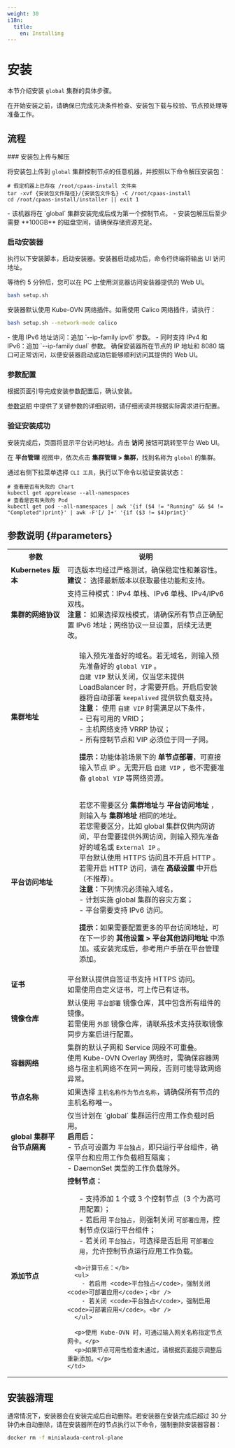 ```yaml
---
weight: 30
i18n:
  title:
    en: Installing
---
```


# 安装

本节介绍安装 `global` 集群的具体步骤。

在开始安装之前，请确保已完成先决条件检查、安装包下载与校验、节点预处理等准备工作。

## 流程

<Steps>
### 安装包上传与解压

将安装包上传到 `global` 集群控制节点的任意机器，并按照以下命令解压安装包：

```shell
# 假定机器上已存在 /root/cpaas-install 文件夹
tar -xvf {安装包文件路径}/{安装包文件名} -C /root/cpaas-install
cd /root/cpaas-install/installer || exit 1
```

<Directive type="info" title="INFO">
- 该机器将在 `global` 集群安装完成后成为第一个控制节点。
- 安装包解压后至少需要 **100GB** 的磁盘空间，请确保存储资源充足。
</Directive>

### 启动安装器

执行以下安装脚本，启动安装器。安装器启动成功后，命令行终端将输出 UI 访问地址。

等待约 5 分钟后，您可以在 PC 上使用浏览器访问安装器提供的 Web UI。

```bash
bash setup.sh
```

安装器默认使用 Kube-OVN 网络插件。如需使用 Calico 网络插件，请执行：

```bash
bash setup.sh --network-mode calico
```

<Directive type="note" title="其他参数">
- 使用 IPv6 地址访问：追加 `--ip-family ipv6` 参数。
- 同时支持 IPv4 和 IPv6：追加 `--ip-family dual` 参数。
</Directive>

<Directive type="warning" title="注意">
确保安装器所在节点的 IP 地址和 8080 端口可正常访问，以便安装器启动成功后能够顺利访问其提供的 Web UI。
</Directive>

### 参数配置

根据页面引导完成安装参数配置后，确认安装。

[参数说明](#parameters) 中提供了关键参数的详细说明，请仔细阅读并根据实际需求进行配置。

### 验证安装成功

安装完成后，页面将显示平台访问地址。点击 **访问** 按钮可跳转至平台 Web UI。

在 **平台管理** 视图中，依次点击 **集群管理 > 集群**，找到名称为 `global` 的集群。

通过右侧下拉菜单选择 `CLI 工具`，执行以下命令以验证安装状态：

```shell
# 查看是否有失败的 Chart
kubectl get apprelease --all-namespaces
# 查看是否有失败的 Pod
kubectl get pod --all-namespaces | awk '{if ($4 != "Running" && $4 != "Completed")print}' | awk -F'[/ ]+' '{if ($3 != $4)print}'
```
</Steps>

## 参数说明 \{#parameters}

<table>
  <tr>
    <th style={{ whiteSpace: 'nowrap' }}>参数</th>
    <th style={{ whiteSpace: 'nowrap' }}>说明</th>
  </tr>
  <tr>
    <td><b>Kubernetes 版本</b></td>
    <td>
      可选版本均经过严格测试，确保稳定性和兼容性。<br />
      <b>建议：</b> 选择最新版本以获取最佳功能和支持。
    </td>
  </tr>
  <tr>
    <td><b>集群的网络协议</b></td>
    <td>
      支持三种模式：IPv4 单栈、IPv6 单栈、IPv4/IPv6 双栈。<br />
      <b>注意：</b> 如果选择双栈模式，请确保所有节点正确配置 IPv6 地址；网络协议一旦设置，后续无法更改。
    </td>
  </tr>
  <tr>
    <td><b>集群地址</b></td>
    <td>
      <ul>
        输入预先准备好的域名。若无域名，则输入预先准备好的 <code>global VIP</code> 。<br />
        <code>自建 VIP</code> 默认关闭，仅当您未提供 LoadBalancer 时，才需要开启。开启后安装器将自动部署 <code>keepalived</code> 提供软负载支持。<br />
        <b>注意：</b> 使用 <code>自建 VIP</code> 时需满足以下条件，<br />
        - 已有可用的 VRID；<br />
        - 主机网络支持 VRRP 协议；<br />
        - 所有控制节点和 VIP 必须位于同一子网。<br />
      </ul>
      <ul>
        <b>提示：</b>功能体验场景下的 <b>单节点部署</b>，可直接输入节点 IP 。无需开启 <code>自建 VIP</code> ，也不需要准备 <code>global VIP</code> 等网络资源。
      </ul>
    </td>
  </tr>
  <tr>
    <td><b>平台访问地址</b></td>
    <td>
      <ul>
        若您不需要区分 <b>集群地址</b >与 <b>平台访问地址</b> ，则输入与 <b>集群地址</b> 相同的地址。<br />
        若您需要区分，比如 global 集群仅供内网访问，平台需要提供外网访问，则输入预先准备好的域名或 <code>External IP</code> 。<br />
        平台默认使用 HTTPS 访问且不开启 HTTP 。若需开启 HTTP 访问，请在 <b>高级设置</b> 中开启（不推荐）。<br />
        <b>注意：</b>下列情况必须输入域名，<br />
        - 计划实施 global 集群的容灾方案；<br />
        - 平台需要支持 IPv6 访问。<br />
      </ul>
      <ul>
        <b>提示：</b>如果需要配置更多的平台访问地址，可在下一步的 <b>其他设置 &gt; 平台其他访问地址</b> 中添加。或安装完成后，参考用户手册在平台管理添加。<br />
      </ul>
    </td>
  </tr>
  <tr>
    <td><b>证书</b></td>
    <td>
      平台默认提供自签证书支持 HTTPS 访问。<br />
      如需使用自定义证书，可上传已有证书。
    </td>
  </tr>
  <tr>
    <td><b>镜像仓库</b></td>
    <td>
      默认使用 <code>平台部署</code> 镜像仓库，其中包含所有组件的镜像。<br />
      若需使用 <code>外部</code> 镜像仓库，请联系技术支持获取镜像同步方案后进行配置。
    </td>
  </tr>
  <tr>
    <td><b>容器网络</b></td>
    <td>
      集群的默认子网和 Service 网段不可重叠。<br />
      使用 Kube-OVN Overlay 网络时，需确保容器网络与宿主机网络不在同一网段，否则可能导致网络异常。
    </td>
  </tr>
  <tr>
    <td><b>节点名称</b></td>
    <td>
      如果选择 <code>主机名称作为节点名称</code>，请确保所有节点的主机名称唯一。
    </td>
  </tr>
  <tr>
    <td><b>global 集群平台节点隔离</b></td>
    <td>
      仅当计划在 `global` 集群运行应用工作负载时启用。<br />
      <b>启用后：</b><br />
      - 节点可设置为 <code>平台独占</code>，即只运行平台组件，确保平台和应用工作负载相互隔离；<br />
      - DaemonSet 类型的工作负载除外。
    </td>
  </tr>
  <tr>
    <td><b>添加节点</b></td>
    <td>
      <b>控制节点：</b>
      <ul>
        - 支持添加 1 个或 3 个控制节点（3 个为高可用配置）；<br />
        - 若启用 <code>平台独占</code>，则强制关闭 <code>可部署应用</code>，控制节点仅运行平台组件；<br />
        - 若关闭 <code>平台独占</code>，可选择是否启用 <code>可部署应用</code>，允许控制节点运行应用工作负载。<br />
      </ul>

      <b>计算节点：</b>
      <ul>
        - 若启用 <code>平台独占</code>，强制关闭 <code>可部署应用</code>；<br />
        - 若关闭 <code>平台独占</code>，强制启用 <code>可部署应用</code>。<br />
      </ul>

      <p>使用 Kube-OVN 时，可通过输入网关名称指定节点网卡。</p>
      <p>如果节点可用性检查未通过，请根据页面提示调整后重新添加。</p>
    </td>
  </tr>
</table>

## 安装器清理

通常情况下，安装器会在安装完成后自动删除。若安装器在安装完成后超过 30 分钟仍未自动删除，请在安装器所在的节点执行以下命令，强制删除安装器容器：
```bash
docker rm -f minialauda-control-plane
```
